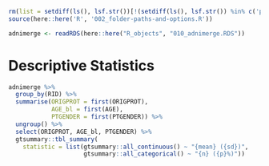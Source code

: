 ```r
rm(list = setdiff(ls(), lsf.str())[!(setdiff(ls(), lsf.str()) %in% c('params'))])
source(here::here('R', '002_folder-paths-and-options.R'))
```

```r
adnimerge <- readRDS(here::here("R_objects", "010_adnimerge.RDS"))
```


# Descriptive Statistics

```r

adnimerge %>%
  group_by(RID) %>%
  summarise(ORIGPROT = first(ORIGPROT),
            AGE_bl = first(AGE),
            PTGENDER = first(PTGENDER)) %>%
  ungroup() %>%
  select(ORIGPROT, AGE_bl, PTGENDER) %>%
  gtsummary::tbl_summary(
    statistic = list(gtsummary::all_continuous() ~ "{mean} ({sd})",
                     gtsummary::all_categorical() ~ "{n} ({p}%)"))

```
